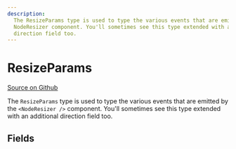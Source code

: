 ```yaml
---
description:
  The ResizeParams type is used to type the various events that are emitted by the
  NodeResizer component. You'll sometimes see this type extended with an additional
  direction field too.
---
```


# ResizeParams

[Source on Github](https://github.com/xyflow/xyflow/blob/v11/packages/node-resizer/src/types.ts/#L4)

The `ResizeParams` type is used to type the various events that are emitted by the
`<NodeResizer />` component. You'll sometimes see this type extended with an additional
direction field too.

## Fields

<APIDocs typeName="ResizeParams" />
